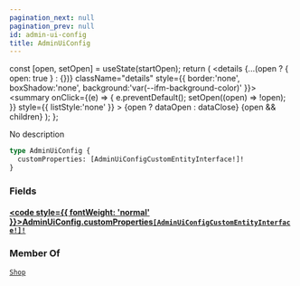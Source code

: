 ```yaml
---
pagination_next: null
pagination_prev: null
id: admin-ui-config
title: AdminUiConfig
---
```









  const [open, setOpen] = useState(startOpen);
  return (
    <details {...(open ? { open: true } : {})} className="details" style={{ border:'none', boxShadow:'none', background:'var(--ifm-background-color)' }}>
      <summary
        onClick={(e) => {
          e.preventDefault();
          setOpen((open) => !open);
        }}
        style={{ listStyle:'none' }}
      >
      {open ? dataOpen : dataClose}
      </summary>
      {open && children}
    </details>
  );
};








No description


```graphql
type AdminUiConfig {
  customProperties: [AdminUiConfigCustomEntityInterface!]!
}
```




### Fields

#### [<code style={{ fontWeight: 'normal' }}>AdminUiConfig.<b>customProperties</b></code>](#)<Bullet />[`[AdminUiConfigCustomEntityInterface!]!`](/schema/types/objects/admin-ui-config-custom-entity-interface.mdx) <Badge class="badge badge--secondary" text="non-null"/> <Badge class="badge badge--secondary" text="object"/> 







### Member Of

[`Shop`](/schema/types/objects/shop.mdx)  <Badge class="badge badge--secondary" text="object"/>

